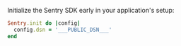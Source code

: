 Initialize the Sentry SDK early in your application's setup:

```ruby
Sentry.init do |config|
  config.dsn = '___PUBLIC_DSN___'
end
```
